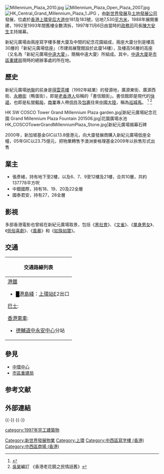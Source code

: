 {{refimprove|time=2020-07-15}}

[[File:Millennium_Plaza_2010.jpg|thumb]]
[[File:Millennium_Plaza_Open_Plaza_2007.jpg|thumb]]
[[File:HK_Central_Grand_Millennium_Plaza_1.JPG|thumb]]
{{engname|新紀元廣場|Grand Millennium Plaza}}，由[[新世界發展|新世界發展]]及[[土地發展公司|土地發展公司]]發展，位處於[[香港|香港]][[上環|上環]][[皇后大道中|皇后大道中]]181及183號，佔地7,530[[平方米|平方米]]，1988年展開重建，1992至1993年間舊樓全數清拆，1997年11月6日由當時的[[政務司|政務司]]司長[[陳方安生|陳方安生]]主持揭幕。

新紀元廣場由兩座寫字樓多層大廈及中間的紀念花園組成，兩座大廈分別是樓高30層的「新紀元廣場低座」（市建局展覽館設於此廈14樓），及樓高56層的高座（又名為「新紀元廣場[[中遠大廈|中遠大廈]]」，簡稱中遠大廈）所組成。其中，[[中遠大廈|中遠大廈]]是[[市區重建局|市區重建局]]現時的總辦事處的所在地。

==歷史==
新紀元廣場[[建築工地|地盤]]的前身是[[得雲茶樓|得雲茶樓]]（1992年結業）的發源地，廣源東街、廣源西街、[[永勝街|永勝街]]（鴨蛋街），即是[[香港人|老香港人]]俗稱的「書信館街」。書信館即是現代的[[快遞|快遞]]，也即是私營[[郵局|郵局]]，[[商業|商業]]專人帶[[信件|信件]]及[[包裹|包裹]]往來[[中國大陸|中國大陸]]，稱為[[巡城馬|巡城馬]]。 <ref>{{Cite web |url=http://www.hk-place.com/viewtext.php?id=305 |title=香港地方: 已經消失的街道 |access-date=2007-10-16 |archive-date=2020-08-12 |archive-url=https://web.archive.org/web/20200812013055/http://www.hk-place.com/viewtext.php?id=305 |dead-url=no }}</ref> <ref>[[吳昊|吳昊]]編訂 《香港老花鏡之民情話舊》</ref>

<gallery mode=packed heights=150px style="text-align:left">
HK SW COSCO Tower Grand Millennium Plaza garden.jpg|新紀元廣場紀念花園
Grand Millennium Plaza Fountain 201506.jpg|花園廣場水池
HK_COSCOTowerGrandMillenniumPlaza_Stone.jpg|新紀元廣場揭幕石碑
</gallery>

2000年，新加坡基金GIC以13.8億港元，向大廈發展商購入新紀元廣場低座全幢，05年GIC以23.75億元，把物業轉售予澳洲麥格理基金2009年以拆售形式出售

==業主==
*張彥緒，持有地下至2樓，以及6、7、9至12樓及21樓，合共10層，共約137778平方呎
*中銀國際，持有18、19、20及22全層
*國泰君安，持有27，28全層

==影視==
多部香港電影也曾經在新紀元廣場取景，包括《[[黑社會|黑社會]]》、《[[文雀_(電影)|文雀]]》、《[[單身男女|單身男女]]》、《[[低俗喜劇|低俗喜劇]]》、《[[風暴_(2013年電影)|風暴]]》和《[[如珠如寶|如珠如寶]]》。

==交通==
{| class="mw-collapsible mw-collapsed wikitable" style="background:white; margin: 0 auto; width: auto;" 
! 交通路線列表
|-
|
;[[港鐵|港鐵]]
*<font color="{{港島綫色彩}}">█</font>[[港島綫|港島綫]]：[[上環站|上環站]]E2出口
;[[香港巴士|巴士]]: 
{{港島巴士簡單列表|1|2|5B|10|18|71|720|780|788}}
{{過海隧道巴士簡單列表|101|104|111|111P|113|115|182|182X|302|307|307A|373|601P|619|619X|641|673|900|905|905A|914|934|934A|935|936|936A|948|960|961|968|978|978A}}
;[[香港電車|香港電車]]: 
*[[德輔道|德輔道中]][[永安中心|永安中心]]分站
|}

==參見==
* [[中環中心|中環中心]]
* [[市區重建局|市區重建局]]

==参考文献==
{{reflist}}

==外部連結==
{{commonscat-inline|Grand Millennium Plaza}}

{{-}}
{{新世界發展}}
{{市區重建局}}
{{-}}
{{香港鐘樓}}

[[Category:新世界發展物業|Category:新世界發展物業]]
[[Category:上環|Category:上環]]
[[Category:中西區寫字樓_(香港)|Category:中西區寫字樓 (香港)]]
[[Category:中西區商場_(香港)|Category:中西區商場 (香港)]]
[[category:1997年完工建築物|category:1997年完工建築物]]